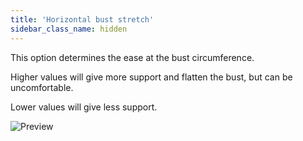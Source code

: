 ```yaml
---
title: 'Horizontal bust stretch'
sidebar_class_name: hidden
---
```


This option determines the ease at the bust circumference.

Higher values will give more support and flatten the bust, but can be uncomfortable.

Lower values will give less support.

![Preview](../buststretch.svg)
